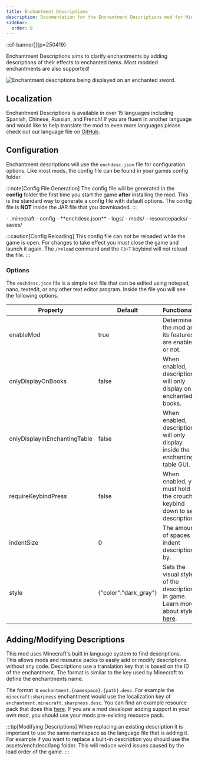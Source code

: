 ```yaml
---
title: Enchantment Descriptions
description: Documentation for the Enchantment Descriptions mod for Minecraft 1.20.1.
sidebar:
  order: 0
---
```


::cf-banner[]{p=250419}

Enchantment Descriptions aims to clarify enchantments by adding descriptions of their effects to enchanted items. Most
modded enchantments are also supported!

![Enchantment descriptions being displayed on an enchanted sword.](https://docs.darkhax.net/assets/enchantment-descriptions/enchanted_item.png)

## Localization
Enchantment Descriptions is available in over 15 languages including Spanish, Chinese, Russian, and French! If you are
fluent in another language and would like to help translate the mod to even more languages please check out our language
file on [GitHub](https://github.com/Darkhax-Minecraft/Enchantment-Descriptions/blob/1.20.1/common/src/main/resources/assets/enchdesc/lang/en_us.json).

## Configuration
Enchantment descriptions will use the `enchdesc.json` file for configuration options. Like most mods, the config file
can be found in your games config folder.

:::note[Config File Generation]
The config file will be generated in the **config** folder the first time you start the game **after** installing the
mod. This is the standard way to generate a config file with default options. The config file is **NOT** inside the JAR
file that you downloaded.
:::

<FileTree>
    - .minecraft
      - config
        - **enchdesc.json**
      - logs/
      - mods/
      - resourcepacks/
      - saves/
</FileTree>

:::caution[Config Reloading]
This config file can not be reloaded while the game is open. For changes to take effect you must close the game and
launch it again. The `/reload` command and the `F3+T` keybind will not reload the file.
:::

### Options
The `enchdesc.json` file is a simple text file that can be edited using notepad, nano, textedit, or any other text
editor program. Inside the file you will see the following options.

| Property                     | Default                 | Functionality                                                                                            |
|------------------------------|-------------------------|----------------------------------------------------------------------------------------------------------|
| enableMod                    | true                    | Determines if the mod and its features are enabled or not.                                               |
| onlyDisplayOnBooks           | false                   | When enabled, descriptions will only display on enchanted books.                                         |
| onlyDisplayInEnchantingTable | false                   | When enabled, descriptions will only display inside the enchanting table GUI.                            |
| requireKeybindPress          | false                   | When enabled, you must hold the crouch keybind down to see descriptions.                                 |
| indentSize                   | 0                       | The amount of spaces to indent descriptions by.                                                          |
| style                        | \{"color":"dark_gray"\} | Sets the visual style of the description in game. Learn more about styles [here](/minecraft/text/style). |

## Adding/Modifying Descriptions
This mod uses Minecraft's built in language system to find descriptions. This allows mods and resource packs to easily
add or modify descriptions without any code. Descriptions use a translation key that is based on the ID of the
enchantment. The format is similar to the key used by Minecraft to define the enchantments name.

The format is `enchantment.{namespace}.{path}.desc`. For example the `minecraft:sharpness` enchantment would use the
localization key of `enchantment.minecraft.sharpness.desc`. You can find an example resource pack that does this
[here](https://docs.darkhax.net/assets/enchantment-descriptions/Enchantment-Descriptions-Examples-1.0.0.zip). If you are
a mod developer adding support in your own mod, you should use your mods pre-existing resource pack.

:::tip[Modifying Descriptions]
When replacing an existing description it is important to use the same namespace as the language file that is adding it.
For example if you want to replace a built-in description you should use the assets/enchdesc/lang folder. This will
reduce weird issues caused by the load order of the game.
:::